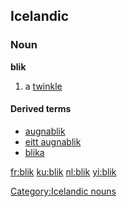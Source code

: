==Icelandic==
{{Icelandic declension hk sb 01|blik}}
===Noun===
'''blik''' {{n}}
# a [[twinkle]]

====Derived terms====
*[[augnablik]]
*[[eitt augnablik]]
*[[blika]]

[[Category:Icelandic nouns]]

[[fr:blik]]
[[ku:blik]]
[[nl:blik]]
[[yi:blik]]